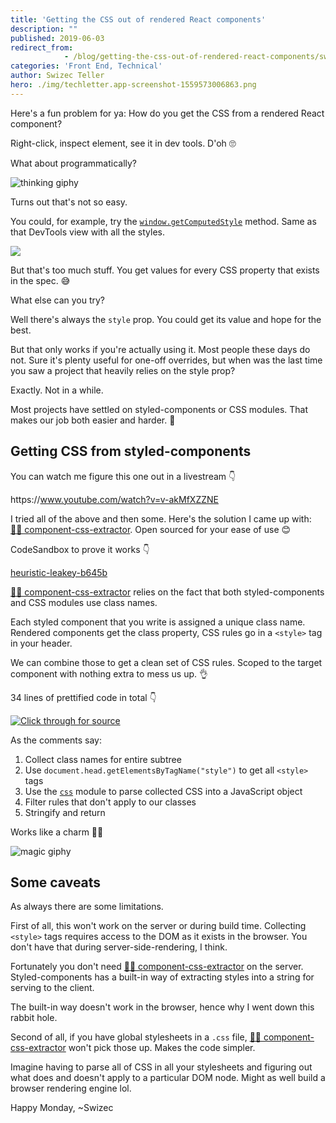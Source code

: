 ```yaml
---
title: 'Getting the CSS out of rendered React components'
description: ""
published: 2019-06-03
redirect_from: 
            - /blog/getting-the-css-out-of-rendered-react-components/swizec/9108
categories: 'Front End, Technical'
author: Swizec Teller
hero: ./img/techletter.app-screenshot-1559573006863.png
---
```

Here's a fun problem for ya: How do you get the CSS from a rendered React component?





Right-click, inspect element, see it in dev tools. D'oh 🙄



What about programmatically?



![thinking giphy](./img/media-kPtv3UIPrv36cjxqLs-giphy.gif)



Turns out that's not so easy.



You could, for example, try the [`window.getComputedStyle`](https://developer.mozilla.org/en-US/docs/Web/API/Window/getComputedStyle) method. Same as that DevTools view with all the styles.



![](./img/JQoQAck.gif)



But that's too much stuff. You get values for every CSS property that exists in the spec. 😅



What else can you try?



Well there's always the `style` prop. You could get its value and hope for the best.



But that only works if you're actually using it. Most people these days do not. Sure it's plenty useful for one-off overrides, but when was the last time you saw a project that heavily relies on the style prop?



Exactly. Not in a while.



Most projects have settled on styled-components or CSS modules. That makes our job both easier and harder. 🤨



## Getting CSS from styled-components



You can watch me figure this one out in a livestream 👇



https&#x3A;//www.youtube.com/watch?v=v-akMfXZZNE



I tried all of the above and then some. Here's the solution I came up with: [👨‍🎨 component-css-extractor](https://github.com/Swizec/component-css-extractor). Open sourced for your ease of use 😊



CodeSandbox to prove it works 👇



[heuristic-leakey-b645b](https://codesandbox.io/embed/heuristic-leakey-b645b?fontsize=14)



[👨‍🎨 component-css-extractor](https://github.com/Swizec/component-css-extractor) relies on the fact that both styled-components and CSS modules use class names.



Each styled component that you write is assigned a unique class name. Rendered components get the class property, CSS rules go in a `<style>` tag in your header.



We can combine those to get a clean set of CSS rules. Scoped to the target component with nothing extra to mess us up. 👌



34 lines of prettified code in total 👇



[![Click through for source](./img/techletter.app-screenshot-1559573006863.png)](https://carbon.now.sh/?bg=rgba(255,255,255,1)&t=seti&l=javascript&ds=true&wc=true&wa=true&pv=48px&ph=32px&ln=false&code=\import%20css%20from%20%22css%22%3B%0A%0Afunction%20getClassNames(node)%20%7B%0A%20%20%20%20return%20%5B%0A%20%20%20%20%20%20%20%20node.className%2C%0A%20%20%20%20%20%20%20%20...Array.from(node.children).map(getClassNames)%0A%20%20%20%20%5D.flat()%3B%0A%7D%0A%0Aexport%20default%20function%20extractCSS(node)%20%7B%0A%20%20%20%20%2F%2F%20Collect%20class%20names%20for%20a%20DOM%20subtree%0A%20%20%20%20%2F%2F%20Works%20for%20styled-components%20and%20CSS%20modules%20(anything%20based%20on%20CSS%20classes)%0A%20%20%20%20const%20classNames%20%3D%20getClassNames(node)%0A%20%20%20%20%20%20%20%20.map(name%20%3D%3E%20name.split(%22%20%22))%0A%20%20%20%20%20%20%20%20.flat()%0A%20%20%20%20%20%20%20%20.map(name%20%3D%3E%20%60.%24%7Bname%7D%60)%3B%0A%0A%20%20%20%20%2F%2F%20Gets%20embedded%20CSS%20for%20the%20entire%20page%0A%20%20%20%20const%20cssStyles%20%3D%20Array.from(document.head.getElementsByTagName(%22style%22))%0A%20%20%20%20%20%20%20%20.map(style%20%3D%3E%20style.innerHTML)%0A%20%20%20%20%20%20%20%20.join(%22%22)%3B%0A%0A%20%20%20%20%2F%2F%20Filters%20CSS%20for%20our%20classes%0A%20%20%20%20const%20parsedCSS%20%3D%20css.parse(cssStyles)%3B%0A%20%20%20%20parsedCSS.stylesheet.rules%20%3D%20parsedCSS.stylesheet.rules%0A%20%20%20%20%20%20%20%20.filter(rule%20%3D%3E%20rule.type%20%3D%3D%3D%20%22rule%22)%0A%20%20%20%20%20%20%20%20.filter(rule%20%3D%3E%0A%20%20%20%20%20%20%20%20%20%20%20%20rule.selectors.some(selector%20%3D%3E%0A%20%20%20%20%20%20%20%20%20%20%20%20%20%20%20%20classNames.some(name%20%3D%3E%20name%20%3D%3D%3D%20selector)%0A%20%20%20%20%20%20%20%20%20%20%20%20)%0A%20%20%20%20%20%20%20%20)%3B%0A%0A%20%20%20%20return%20css.stringify(parsedCSS)%3B%0A%7D)



As the comments say:



1. Collect class names for entire subtree
2. Use `document.head.getElementsByTagName("style")` to get all `<style>` tags
3. Use the [`css`](https://github.com/reworkcss/css) module to parse collected CSS into a JavaScript object
4. Filter rules that don't apply to our classes
5. Stringify and return



Works like a charm 👨‍🎨



![magic giphy](./img/media-12NUbkX6p4xOO4-giphy.gif)



## Some caveats



As always there are some limitations.



First of all, this won't work on the server or during build time. Collecting `<style>` tags requires access to the DOM as it exists in the browser. You don't have that during server-side-rendering, I think.



Fortunately you don't need [👨‍🎨 component-css-extractor](https://github.com/Swizec/component-css-extractor) on the server. Styled-components has a built-in way of extracting styles into a string for serving to the client.



The built-in way doesn't work in the browser, hence why I went down this rabbit hole.



Second of all, if you have global stylesheets in a `.css` file, [👨‍🎨 component-css-extractor](https://github.com/Swizec/component-css-extractor) won't pick those up. Makes the code simpler.



Imagine having to parse all of CSS in all your stylesheets and figuring out what does and doesn't apply to a particular DOM node. Might as well build a browser rendering engine lol.



Happy Monday, ~Swizec